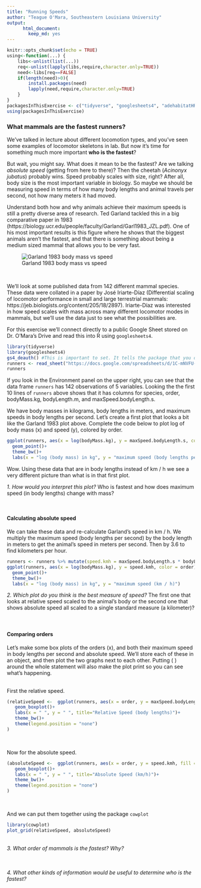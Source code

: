 ```yaml
---
title: "Running Speeds"
author: "Teague O'Mara, Southeastern Louisiana University"
output:
      html_document: 
        keep_md: yes
---
```


```r
knitr::opts_chunk$set(echo = TRUE)
using<-function(...) {
    libs<-unlist(list(...))
    req<-unlist(lapply(libs,require,character.only=TRUE))
    need<-libs[req==FALSE]
    if(length(need)>0){ 
        install.packages(need)
        lapply(need,require,character.only=TRUE)
    }
}
packagesInThisExercise <- c("tidyverse", "googlesheets4", "adehabitatHR", "move", "sf", "ggridges", "RColorBrewer", "ggmap", "mapview")
using(packagesInThisExercise)
```

### What mammals are the fastest runners?

We've talked in lecture about different locomotion types, and you've seen some examples of locomotor skeletons in lab. But now it's time for something much more important **who is the fastest**?  
  
  
But wait, you might say. What does it mean to be the fastest? Are we talking *absolute speed* (getting from here to there)? Then the cheetah (*Acinonyx jubatus*) probably wins. Speed probably scales with size, right? After all, body size is the most important variable in biology. So maybe we should be measuring speed in terms of how many body lengths and animal travels per second, not how many meters it had moved.

Understand both how and why animals achieve their maximum speeds is still a pretty diverse area of research. Ted Garland tackled this in a big comparative paper in 1983 (https://biology.ucr.edu/people/faculty/Garland/Garl1983_JZL.pdf). One of his most important results is this figure where he shows that the biggest animals aren't the fastest, and that there is something about being a medium sized mammal that allows you to be very fast. 

![Garland 1983 body mass vs speed](./images/garland-1983-max-speed.png)


</br>

We'll look at some published data from 142 different mammal species. These data were collated in a paper by José Iriarte-Díaz (Differential scaling of locomotor performance in small and large terrestrial mammals: https://jeb.biologists.org/content/205/18/2897). Iriarte-Díaz was interested in how speed scales with mass across many different locomotor modes in mammals, but we'll use the data just to see what the possibilities are.  
  
For this exercise we'll connect directly to a public Google Sheet stored on Dr. O'Mara's Drive and read this into R using `googlesheets4`.

```r
library(tidyverse)
library(googlesheets4)
gs4_deauth() #This is important to set. It tells the package that you don't need to log in.
runners <- read_sheet("https://docs.google.com/spreadsheets/d/1C-mNVFU-0pHjr4tZasLxv7Dqs-sFJppf49I8sLcdt5o/edit?usp=sharing")
runners
```
  
If you look in the Environment panel on the upper right, you can see that the data frame `runners` has 142 observations of 5 variables. Looking the the first 10 lines of `runners` above shows that it has columns for species, order, bodyMass.kg, bodyLength.m, and maxSpeed.bodyLength.s.  
  
We have body masses in kilograms, body lengths in meters, and maximum speeds in body lengths per second. Let's create a first plot that looks a bit like the Garland 1983 plot above. Complete the code below to plot log of body mass (x) and speed (y), colored by order.
 
```r
ggplot(runners, aes(x = log(bodyMass.kg), y = maxSpeed.bodyLength.s, color = order))+
  geom_point()+
  theme_bw()+
  labs(x = "log (body mass) in kg", y = "maximum speed (body lengths per second)")
```

Wow. Using these data that are in body lengths instead of km / h we see a very different picture than what is in that first plot. 

*1. How would you interpret this plot?* Who is fastest and how does maximum speed (in body lengths) change with mass?  

</br>

#### Calculating absolute speed
We can take these data and re-calculate Garland's speed in km / h. We multiply the maximum speed (body lengths per second) by the body length in meters to get the animal's speed in meters per second. Then by 3.6 to find kilometers per hour.

```r
runners <- runners %>% mutate(speed.kmh = maxSpeed.bodyLength.s * bodyLength.m * 3.6)
ggplot(runners, aes(x = log(bodyMass.kg), y = speed.kmh, color = order))+
  geom_point()+
  theme_bw()+
  labs(x = "log (body mass) in kg", y = "maximum speed (km / h)")
```

*2. Which plot do you think is the best measure of speed?* The first one that looks at relative speed scaled to the animal's body or the second one that shows absolute speed all scaled to a single standard measure (a kilometer)?
</br>
</br>
</br>

  
  
  
#### Comparing orders
Let's make some box plots of the orders (x), and both their maximum speed in body lengths per second and absolute speed. We'll store each of these in an object, and then plot the two graphs next to each other. Putting ( ) around the whole statement will also make the plot print so you can see what's happening.  

</br>
First the relative speed.
```r
(relativeSpeed <-  ggplot(runners, aes(x = order, y = maxSpeed.bodyLength.s, fill = order))+
   geom_boxplot()+
   labs(x = " ", y = " ", title="Relative Speed (body lengths)")+
   theme_bw()+
   theme(legend.position = "none")
)
```
</br>

Now for the absolute speed.
```r
(absoluteSpeed <-  ggplot(runners, aes(x = order, y = speed.kmh, fill = order))+
   geom_boxplot()+
   labs(x = " ", y = " ", title="Absolute Speed (km/h)")+
   theme_bw()+
   theme(legend.position = "none")
)
```
</br>

And we can put them together using the package `cowplot`
```r
library(cowplot)
plot_grid(relativeSpeed, absoluteSpeed)
```
</br>
*3. What order of mammals is the fastest? Why?*
</br>
</br>
</br>

*4. What other kinds of information would be useful to determine who is the fastest?*
</br>
</br>
</br>


